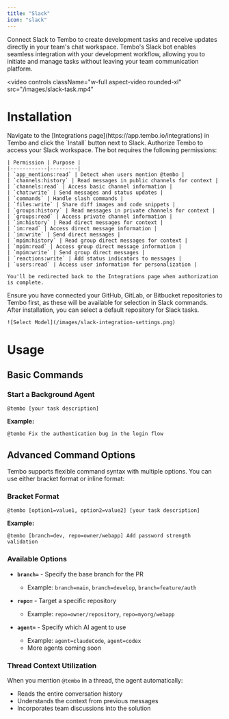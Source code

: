 ```yaml
---
title: "Slack"
icon: "slack"
---
```


Connect Slack to Tembo to create development tasks and receive updates directly in your team's chat workspace. Tembo's Slack bot enables seamless integration with your development workflow, allowing you to initiate and manage tasks without leaving your team communication platform.

<video
  controls
  className="w-full aspect-video rounded-xl"
  src="/images/slack-task.mp4"
>
</video>

# Installation

<Steps>
  <Step title="Install">
    Navigate to the [Integrations page](https://app.tembo.io/integrations) in Tembo and click the `Install` button next to Slack.
  </Step>
  <Step title="Authorize Slack Permissions">
    Authorize Tembo to access your Slack workspace. The bot requires the following permissions:
    
    | Permission | Purpose |
    |------------|---------|
    | `app_mentions:read` | Detect when users mention @tembo |
    | `channels:history` | Read messages in public channels for context |
    | `channels:read` | Access basic channel information |
    | `chat:write` | Send messages and status updates |
    | `commands` | Handle slash commands |
    | `files:write` | Share diff images and code snippets |
    | `groups:history` | Read messages in private channels for context |
    | `groups:read` | Access private channel information |
    | `im:history` | Read direct messages for context |
    | `im:read` | Access direct message information |
    | `im:write` | Send direct messages |
    | `mpim:history` | Read group direct messages for context |
    | `mpim:read` | Access group direct message information |
    | `mpim:write` | Send group direct messages |
    | `reactions:write` | Add status indicators to messages |
    | `users:read` | Access user information for personalization |
    
    You'll be redirected back to the Integrations page when authorization is complete.
  </Step>
  <Step title="Configure Repositories">
    Ensure you have connected your GitHub, GitLab, or Bitbucket repositories to Tembo first, as these will be available for selection in Slack commands.
  </Step>
  <Step title="Set Preferences">
    After installation, you can select a default repository for Slack tasks.
    
    ![Select Model](/images/slack-integration-settings.png)
  </Step>
</Steps>

# Usage

## Basic Commands

### Start a Background Agent
```
@tembo [your task description]
```

**Example:**
```
@tembo Fix the authentication bug in the login flow
```

## Advanced Command Options

Tembo supports flexible command syntax with multiple options. You can use either bracket format or inline format:

### Bracket Format
```
@tembo [option1=value1, option2=value2] [your task description]
```

**Example:**
```
@tembo [branch=dev, repo=owner/webapp] Add password strength validation
```

### Available Options

- **`branch=`** - Specify the base branch for the PR
  - Example: `branch=main`, `branch=develop`, `branch=feature/auth`

- **`repo=`** - Target a specific repository
  - Example: `repo=owner/repository`, `repo=myorg/webapp`

- **`agent=`** - Specify which AI agent to use
  - Example: `agent=claudeCode`, `agent=codex`
  - More agents coming soon

### Thread Context Utilization
When you mention `@tembo` in a thread, the agent automatically:
- Reads the entire conversation history
- Understands the context from previous messages
- Incorporates team discussions into the solution
